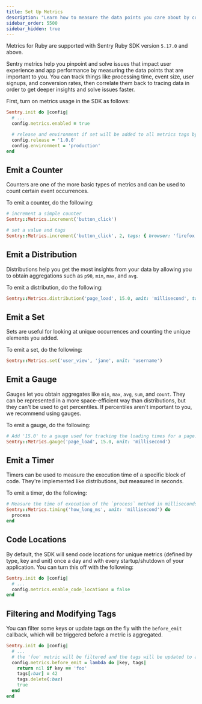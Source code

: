 ```yaml
---
title: Set Up Metrics
description: "Learn how to measure the data points you care about by configuring Metrics in your Ruby app."
sidebar_order: 5500
sidebar_hidden: true
---
```


<Include name="metrics-api-change.mdx" />

<Alert>

Metrics for Ruby are supported with Sentry Ruby SDK version `5.17.0` and above.

</Alert>

Sentry metrics help you pinpoint and solve issues that impact user experience and app performance by measuring the data points that are important to you. You can track things like processing time, event size, user signups, and conversion rates, then correlate them back to tracing data in order to get deeper insights and solve issues faster.

First, turn on metrics usage in the SDK as follows:

```ruby
Sentry.init do |config|
  # ...
  config.metrics.enabled = true

  # release and environment if set will be added to all metrics tags by default, recommended
  config.release = '1.0.0'
  config.environment = 'production'
end
```

## Emit a Counter

Counters are one of the more basic types of metrics and can be used to count certain event occurrences.

To emit a counter, do the following:

```ruby
# increment a simple counter
Sentry::Metrics.increment('button_click')

# set a value and tags
Sentry::Metrics.increment('button_click', 2, tags: { browser: 'firefox' })
```

## Emit a Distribution

Distributions help you get the most insights from your data by allowing you to obtain aggregations such as `p90`, `min`, `max`, and `avg`.

To emit a distribution, do the following:

```ruby
Sentry::Metrics.distribution('page_load', 15.0, unit: 'millisecond', tags: { page: '/home' })
```

## Emit a Set

Sets are useful for looking at unique occurrences and counting the unique elements you added.

To emit a set, do the following:

```ruby
Sentry::Metrics.set('user_view', 'jane', unit: 'username')
```

## Emit a Gauge

Gauges let you obtain aggregates like `min`, `max`, `avg`, `sum`, and `count`. They can be represented in a more space-efficient way than distributions, but they can't be used to get percentiles. If percentiles aren't important to you, we recommend using gauges.

To emit a gauge, do the following:

```ruby
# Add '15.0' to a gauge used for tracking the loading times for a page.
Sentry::Metrics.gauge('page_load', 15.0, unit: 'millisecond')
```

## Emit a Timer

Timers can be used to measure the execution time of a specific block of code. They're implemented like distributions, but measured in seconds.

To emit a timer, do the following:

```ruby
# Measure the time of execution of the `process` method in milliseconds.
Sentry::Metrics.timing('how_long_ms', unit: 'millisecond') do
  process
end
```

## Code Locations

By default, the SDK will send code locations for unique metrics (defined by type, key and unit) once a day and with every startup/shutdown of your application.
You can turn this off with the following:

```ruby
Sentry.init do |config|
  # ...
  config.metrics.enable_code_locations = false
end
```

## Filtering and Modifying Tags

You can filter some keys or update tags on the fly with the `before_emit` callback, which will be triggered before a metric is aggregated.

```ruby
Sentry.init do |config|
  # ...
  # the 'foo' metric will be filtered and the tags will be updated to add :bar and remove :baz
  config.metrics.before_emit = lambda do |key, tags|
    return nil if key == 'foo'
    tags[:bar] = 42
    tags.delete(:baz)
    true
  end
end
```
